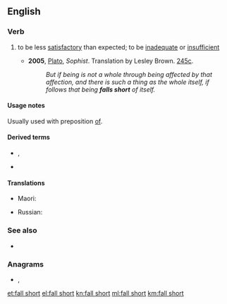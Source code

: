 ==English==

===Verb===
{{en-verb|falls short|falling short|fell short|fallen short}}

# {{lb|en|idiomatic}} to be less [[satisfactory]] than expected; to be [[inadequate]] or [[insufficient]]
#* '''2005''', [[w:Plato|Plato]], ''Sophist''. Translation by Lesley Brown. [[w:Stephanus pagination|245c]].
#*: ''But if being is not a whole through being affected by that affection, and there is such a thing as the whole itself, if follows that being '''falls short''' of itself.''

====Usage notes====
Usually used with preposition [[of#English|of]].

====Derived terms====
* {{l|en|short-fall}}, {{l|en|shortfall}}
* {{l|en|fall short of}}

====Translations====
{{trans-top|to be less satisfactory than expected; to be inadequate or insufficient}}
* Maori: {{t|mi|hara}}
{{trans-mid}}
* Russian: {{t+|ru|быть}} {{t+|ru|недостаточный|alt=недостаточным}}
{{trans-bottom}}

===See also===
<!--not derived from "fall short"-->
* {{l|en|fall short to}}

===Anagrams===
* {{l|en|short-fall}}, {{l|en|shortfall}}

[[et:fall short]]
[[el:fall short]]
[[kn:fall short]]
[[ml:fall short]]
[[km:fall short]]